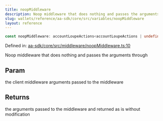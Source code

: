 ```yaml
---
title: noopMiddleware
description: Noop middleware that does nothing and passes the arguments through
slug: wallets/reference/aa-sdk/core/src/variables/noopMiddleware
layout: reference
---
```


```ts
const noopMiddleware: accountLoupeActions<accountLoupeActions | undefined>;
```

Defined in: [aa-sdk/core/src/middleware/noopMiddleware.ts:10](https://github.com/alchemyplatform/aa-sdk/blob/4987bdd63823427c48ec21401b71fa3cfc2d0675/aa-sdk/core/src/middleware/noopMiddleware.ts#L10)

Noop middleware that does nothing and passes the arguments through

## Param

the client middleware arguments passed to the middleware

## Returns

the arguments passed to the middleware and returned as is without modification
